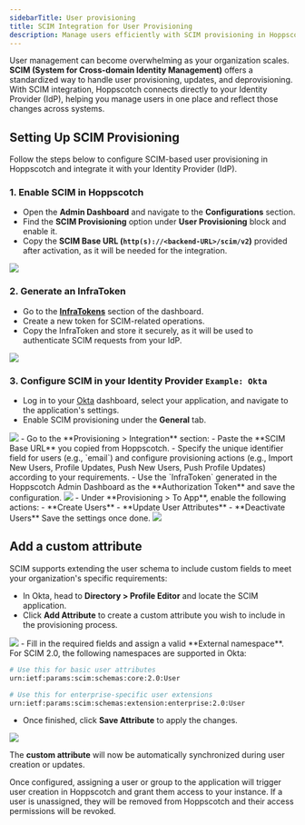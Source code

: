 ```yaml
---
sidebarTitle: User provisioning
title: SCIM Integration for User Provisioning
description: Manage users efficiently with SCIM provisioning in Hoppscotch.
---
```


User management can become overwhelming as your organization scales. **SCIM (System for Cross-domain Identity Management)** offers a standardized way to handle user provisioning, updates, and deprovisioning. With SCIM integration, Hoppscotch connects directly to your Identity Provider (IdP), helping you manage users in one place and reflect those changes across systems.

## Setting Up SCIM Provisioning

Follow the steps below to configure SCIM-based user provisioning in Hoppscotch and integrate it with your Identity Provider (IdP).

### 1. Enable SCIM in Hoppscotch

- Open the **Admin Dashboard** and navigate to the **Configurations** section.
- Find the **SCIM Provisioning** option under **User Provisioning** block and enable it.
- Copy the **SCIM Base URL (`http(s)://<backend-URL>/scim/v2`)** provided after activation, as it will be needed for the integration.
<Frame>
    <img src="/images/user-provisioning/user-provisioning.png" /> 
</Frame>

### 2. Generate an InfraToken

- Go to the **[InfraTokens](/documentation/self-host/enterprise-edition/admin-dashboard#infra-tokens)** section of the dashboard.
- Create a new token for SCIM-related operations.
- Copy the InfraToken and store it securely, as it will be used to authenticate SCIM requests from your IdP.
<Frame>
    <img src="/images/user-provisioning/generate-infra-token.png" /> 
</Frame>

### 3. Configure SCIM in your Identity Provider `Example: Okta`

- Log in to your [Okta](https://www.okta.com/) dashboard, select your application, and navigate to the application's settings.
- Enable SCIM provisioning under the **General** tab.
<Frame>
    <img src="/images/user-provisioning/enable-scim-provisioning.png" /> 
</Frame>
- Go to the **Provisioning > Integration** section:
    - Paste the **SCIM Base URL** you copied from Hoppscotch.
    - Specify the unique identifier field for users (e.g., `email`) and configure provisioning actions (e.g., Import New Users, Profile Updates, Push New Users, Push Profile Updates) according to your requirements.
    - Use the `InfraToken` generated in the Hoppscotch Admin Dashboard as the **Authorization Token** and save the configuration.
<Frame>
    <img src="/images/user-provisioning/scim-integration.png" /> 
</Frame>
- Under **Provisioning > To App**, enable the following actions:
    - **Create Users**
    - **Update User Attributes**
    - **Deactivate Users**
Save the settings once done.
<Frame>
    <img src="/images/user-provisioning/provisioning-to-app.png" /> 
</Frame>

## Add a custom attribute

SCIM supports extending the user schema to include custom fields to meet your organization's specific requirements:

- In Okta, head to **Directory > Profile Editor** and locate the SCIM application.
- Click **Add Attribute** to create a custom attribute you wish to include in the provisioning process.
<Frame>
    <img src="/images/user-provisioning/profile-editor.png" /> 
</Frame>
- Fill in the required fields and assign a valid **External namespace**. For SCIM 2.0, the following namespaces are supported in Okta:

```bash
# Use this for basic user attributes
urn:ietf:params:scim:schemas:core:2.0:User

# Use this for enterprise-specific user extensions
urn:ietf:params:scim:schemas:extension:enterprise:2.0:User
```

- Once finished, click **Save Attribute** to apply the changes.

<Frame>
    <img src="/images/user-provisioning/add-custom-attribute.png" /> 
</Frame>

The **custom attribute** will now be automatically synchronized during user creation or updates.

<Tip> Once configured, assigning a user or group to the application will trigger user creation in Hoppscotch and grant them access to your instance. If a user is unassigned, they will be removed from Hoppscotch and their access permissions will be revoked. </Tip>
